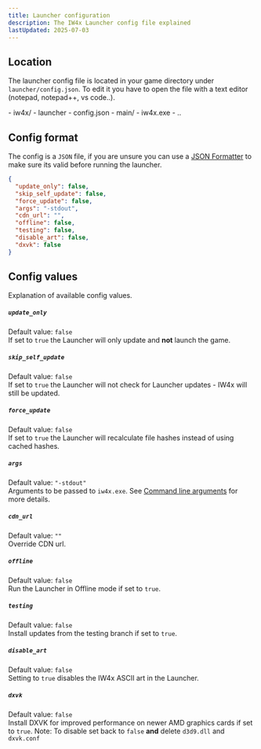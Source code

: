 ```yaml
---
title: Launcher configuration
description: The IW4x Launcher config file explained
lastUpdated: 2025-07-03
---
```



## Location
The launcher config file is located in your game directory under `launcher/config.json`. To edit it you have to open the file with a text editor (notepad, notepad++, vs code..).

<FileTree>
- iw4x/
- launcher
  - config.json
- main/
- iw4x.exe
- ..
</FileTree>

## Config format
The config is a `JSON` file, if you are unsure you can use a [JSON Formatter](https://jsonformatter.org/) to make sure its valid before running the launcher.

```json
{
  "update_only": false,
  "skip_self_update": false,
  "force_update": false,
  "args": "-stdout",
  "cdn_url": "",
  "offline": false,
  "testing": false,
  "disable_art": false,
  "dxvk": false
}
```

## Config values
Explanation of available config values.

##### `update_only`
Default value: `false`  
If set to `true` the Launcher will only update and __not__ launch the game.

##### `skip_self_update`
Default value: `false`  
If set to `true` the Launcher will not check for Launcher updates - IW4x will still be updated.

##### `force_update`
Default value: `false`  
If set to `true` the Launcher will recalculate file hashes instead of using cached hashes.

##### `args`
Default value: `"-stdout"`  
Arguments to be passed to `iw4x.exe`. See [Command line arguments](/guides/cli-args) for more details.

##### `cdn_url`
Default value: `""`  
Override CDN url.

##### `offline`
Default value: `false`  
Run the Launcher in Offline mode if set to `true`.

##### `testing`
Default value: `false`  
Install updates from the testing branch if set to `true`.

##### `disable_art`
Default value: `false`  
Setting to `true` disables the IW4x ASCII art in the Launcher.

##### `dxvk`
Default value: `false`  
Install DXVK for improved performance on newer AMD graphics cards if set to `true`.
Note: To disable set back to `false` __and__ delete `d3d9.dll` and `dxvk.conf`